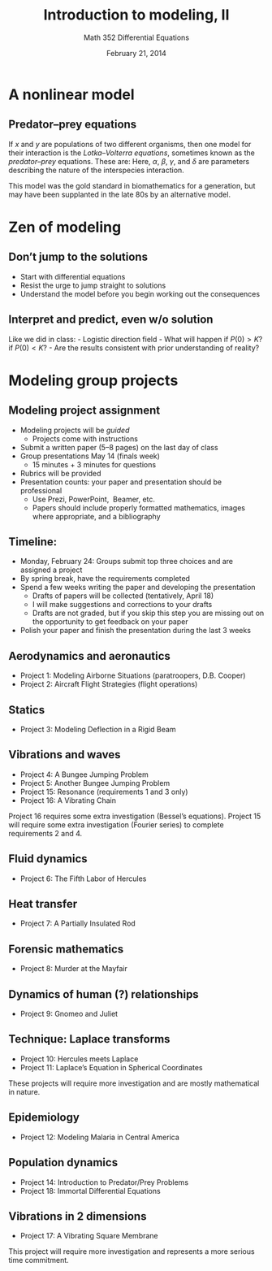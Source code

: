 % Introduction to modeling, II
% Math 352 Differential Equations
% February 21, 2014

# A nonlinear model

## Predator--prey equations

If $x$ and $y$ are populations of two different organisms, then one model
for their interaction is the *Lotka--Volterra equations*, sometimes known
as the *predator--prey* equations. These are:
\begin{align*}
    \frac{dx}{dt} &= x(\alpha - \beta y) \\
    \frac{dy}{dt} &= -y(\gamma - \delta x)
\end{align*}
Here, $\alpha$, $\beta$, $\gamma$, and $\delta$ are parameters describing
the nature of the interspecies interaction.

This model was the gold standard in biomathematics for a generation, but 
may have been supplanted in the late 80s by an alternative model.

# Zen of modeling

## Don't jump to the solutions

- Start with differential equations
- Resist the urge to jump straight to solutions
- Understand the model before you begin working out the
consequences

## Interpret and predict, even w/o solution

Like we did in class:
- Logistic direction field
- What will happen if $P(0) > K$? if $P(0) < K$?
- Are the results consistent with prior understanding of reality?

# Modeling group projects

## Modeling project assignment

- Modeling projects will be *guided*
    - Projects come with instructions
- Submit a written paper (5--8 pages) on the last day of class
- Group presentations May 14 (finals week)
    - 15 minutes + 3 minutes for questions
- Rubrics will be provided
- Presentation counts: your paper and presentation should be professional
    - Use Prezi, PowerPoint, \LaTeX\ Beamer, etc.
    - Papers should include properly formatted mathematics, images where
    appropriate, and a bibliography

## Timeline:

- Monday, February 24: Groups submit top three choices and are assigned a project
- By spring break, have the requirements completed
- Spend a few weeks writing the paper and developing the presentation
    - Drafts of papers will be collected (tentatively, April 18)
    - I will make suggestions and corrections to your drafts
    - Drafts are not graded, but if you skip this step you are missing out on the
    opportunity to get feedback on your paper
- Polish your paper and finish the presentation during the last 3 weeks

## Aerodynamics and aeronautics

- Project 1: Modeling Airborne Situations (paratroopers, D.B.\ Cooper)
- Project 2: Aircraft Flight Strategies (flight operations)

## Statics

- Project 3: Modeling Deflection in a Rigid Beam

## Vibrations and waves

- Project 4: A Bungee Jumping Problem
- Project 5: Another Bungee Jumping Problem
- Project 15: Resonance (requirements 1 and 3 only)
- Project 16: A Vibrating Chain

Project 16 requires some extra investigation (Bessel's equations).
Project 15 will require some extra investigation (Fourier series) to complete
requirements 2 and 4.

## Fluid dynamics

- Project 6: The Fifth Labor of Hercules

## Heat transfer

- Project 7: A Partially Insulated Rod

## Forensic mathematics

- Project 8: Murder at the Mayfair

## Dynamics of human (?) relationships

- Project 9: Gnomeo and Juliet

## Technique: Laplace transforms

- Project 10: Hercules meets Laplace
- Project 11: Laplace's Equation in Spherical Coordinates

These projects will require more investigation and are mostly
mathematical in nature.

## Epidemiology

- Project 12: Modeling Malaria in Central America

## Population dynamics

- Project 14: Introduction to Predator/Prey Problems
- Project 18: Immortal Differential Equations

## Vibrations in 2 dimensions

- Project 17: A Vibrating Square Membrane

This project will require more investigation and represents
a more serious time commitment.